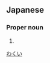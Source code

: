 ==Japanese==
{{ja-kanjitab|わ|く|い}}

===Proper noun===
{{ja-pos|proper|わくい}}

# {{surname|lang=ja}}

[[Category:Japanese surnames|わくい]]